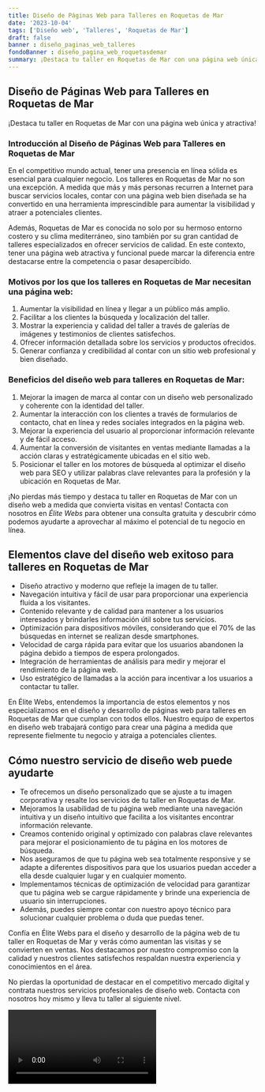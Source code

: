 ```yaml
---
title: Diseño de Páginas Web para Talleres en Roquetas de Mar
date: '2023-10-04'
tags: ['Diseño web', 'Talleres', 'Roquetas de Mar']
draft: false
banner : diseño_paginas_web_talleres
fondoBanner : diseño_pagina_web_roquetasdemar
summary: ¡Destaca tu taller en Roquetas de Mar con una página web única y atractiva!
---
```


## Diseño de Páginas Web para Talleres en Roquetas de Mar

¡Destaca tu taller en Roquetas de Mar con una página web única y atractiva!

### Introducción al Diseño de Páginas Web para Talleres en Roquetas de Mar

En el competitivo mundo actual, tener una presencia en línea sólida es esencial para cualquier negocio. Los talleres en Roquetas de Mar no son una excepción. A medida que más y más personas recurren a Internet para buscar servicios locales, contar con una página web bien diseñada se ha convertido en una herramienta imprescindible para aumentar la visibilidad y atraer a potenciales clientes.

Además, Roquetas de Mar es conocida no solo por su hermoso entorno costero y su clima mediterráneo, sino también por su gran cantidad de talleres especializados en ofrecer servicios de calidad. En este contexto, tener una página web atractiva y funcional puede marcar la diferencia entre destacarse entre la competencia o pasar desapercibido.

### Motivos por los que los talleres en Roquetas de Mar necesitan una página web:

1. Aumentar la visibilidad en línea y llegar a un público más amplio.
2. Facilitar a los clientes la búsqueda y localización del taller.
3. Mostrar la experiencia y calidad del taller a través de galerías de imágenes y testimonios de clientes satisfechos.
4. Ofrecer información detallada sobre los servicios y productos ofrecidos.
5. Generar confianza y credibilidad al contar con un sitio web profesional y bien diseñado.

### Beneficios del diseño web para talleres en Roquetas de Mar:

1. Mejorar la imagen de marca al contar con un diseño web personalizado y coherente con la identidad del taller.
2. Aumentar la interacción con los clientes a través de formularios de contacto, chat en línea y redes sociales integrados en la página web.
3. Mejorar la experiencia del usuario al proporcionar información relevante y de fácil acceso.
4. Aumentar la conversión de visitantes en ventas mediante llamadas a la acción claras y estratégicamente ubicadas en el sitio web.
5. Posicionar el taller en los motores de búsqueda al optimizar el diseño web para SEO y utilizar palabras clave relevantes para la profesión y la ubicación en Roquetas de Mar.

¡No pierdas más tiempo y destaca tu taller en Roquetas de Mar con un diseño web a medida que convierta visitas en ventas! Contacta con nosotros en *Élite Webs* para obtener una consulta gratuita y descubrir cómo podemos ayudarte a aprovechar al máximo el potencial de tu negocio en línea.

<GifSeo />

<Cta />

## Elementos clave del diseño web exitoso para talleres en Roquetas de Mar
- Diseño atractivo y moderno que refleje la imagen de tu taller.
- Navegación intuitiva y fácil de usar para proporcionar una experiencia fluida a los visitantes.
- Contenido relevante y de calidad para mantener a los usuarios interesados y brindarles información útil sobre tus servicios.
- Optimización para dispositivos móviles, considerando que el 70% de las búsquedas en internet se realizan desde smartphones.
- Velocidad de carga rápida para evitar que los usuarios abandonen la página debido a tiempos de espera prolongados.
- Integración de herramientas de análisis para medir y mejorar el rendimiento de la página web.
- Uso estratégico de llamadas a la acción para incentivar a los usuarios a contactar tu taller.

En Élite Webs, entendemos la importancia de estos elementos y nos especializamos en el diseño y desarrollo de páginas web para talleres en Roquetas de Mar que cumplan con todos ellos. Nuestro equipo de expertos en diseño web trabajará contigo para crear una página a medida que represente fielmente tu negocio y atraiga a potenciales clientes.

## Cómo nuestro servicio de diseño web puede ayudarte
- Te ofrecemos un diseño personalizado que se ajuste a tu imagen corporativa y resalte los servicios de tu taller en Roquetas de Mar.
- Mejoramos la usabilidad de tu página web mediante una navegación intuitiva y un diseño intuitivo que facilita a los visitantes encontrar información relevante.
- Creamos contenido original y optimizado con palabras clave relevantes para mejorar el posicionamiento de tu página en los motores de búsqueda.
- Nos aseguramos de que tu página web sea totalmente responsive y se adapte a diferentes dispositivos para que los usuarios puedan acceder a ella desde cualquier lugar y en cualquier momento.
- Implementamos técnicas de optimización de velocidad para garantizar que tu página web se cargue rápidamente y brinde una experiencia de usuario sin interrupciones.
- Además, puedes siempre contar con nuestro apoyo técnico para solucionar cualquier problema o duda que puedas tener.

Confía en Élite Webs para el diseño y desarrollo de la página web de tu taller en Roquetas de Mar y verás cómo aumentan las visitas y se convierten en ventas. Nos destacamos por nuestro compromiso con la calidad y nuestros clientes satisfechos respaldan nuestra experiencia y conocimientos en el área. 

No pierdas la oportunidad de destacar en el competitivo mercado digital y contrata nuestros servicios profesionales de diseño web. Contacta con nosotros hoy mismo y lleva tu taller al siguiente nivel.

<Video />

<CtaBot job='Talleres' city='Roquetas de Mar'/>

<Gmaps query='Roquetas de Mar+españa+maps' />